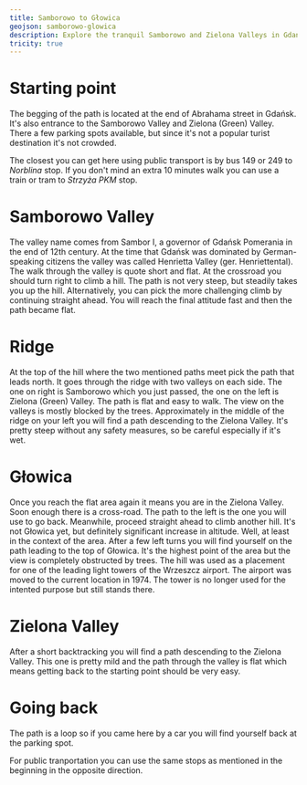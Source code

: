 ```yaml
---
title: Samborowo to Głowica
geojson: samborowo-glowica
description: Explore the tranquil Samborowo and Zielona Valleys in Gdańsk! Enjoy easy, historical sites, and lush greenery. Perfect for a peaceful hike away from crowded tourist spots.
tricity: true
---
```


# Starting point

The begging of the path is located at the end of Abrahama street in Gdańsk. It's also entrance
to the Samborowo Valley and Zielona (Green) Valley. There a few parking spots available, but since
it's not a popular turist destination it's not crowded.

The closest you can get here using public transport is by bus 149 or 249 to _Norblina_ stop.
If you don't mind an extra 10 minutes walk you can use a train or tram to _Strzyża PKM_ stop.

# Samborowo Valley

The valley name comes from Sambor I, a governor of Gdańsk Pomerania in the end of 12th century.
At the time that Gdańsk was dominated by German-speaking citizens the valley was called Henrietta Valley
(ger. Henriettental). The walk through the valley is quote short and flat. At the crossroad you
should turn right to climb a hill. The path is not very steep, but steadily takes you up the hill.
Alternatively, you can pick the more challenging climb by continuing straight ahead. You will reach
the final attitude fast and then the path became flat.

# Ridge

At the top of the hill where the two mentioned paths meet pick the path that leads north.
It goes through the ridge with two valleys on each side. The one on right is Samborowo which you
just passed, the one on the left is Zielona (Green) Valley. The path is flat and easy to walk.
The view on the valleys is mostly blocked by the trees. Approximately in the middle of the ridge
on your left you will find a path descending to the Zielona Valley. It's pretty steep without
any safety measures, so be careful especially if it's wet.

# Głowica

Once you reach the flat area again it means you are in the Zielona Valley. Soon enough there is
a cross-road. The path to the left is the one you will use to go back. Meanwhile, proceed straight
ahead to climb another hill. It's not Głowica yet, but definitely significant increase in altitude.
Well, at least in the context of the area. After a few left turns you will find yourself on the path
leading to the top of Głowica. It's the highest point of the area but the view is completely
obstructed by trees. The hill was used as a placement for one of the leading light towers of
the Wrzeszcz airport. The airport was moved to the current location in 1974. The tower is no longer
used for the intented purpose but still stands there.

# Zielona Valley

After a short backtracking you will find a path descending to the Zielona Valley. This one is
pretty mild and the path through the valley is flat which means getting back to the starting
point should be very easy.

# Going back

The path is a loop so if you came here by a car you will find yourself back at the parking spot.

For public tranportation you can use the same stops as mentioned in the beginning in the opposite
direction.
